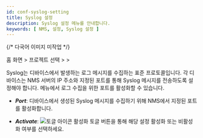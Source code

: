 ```yaml
---
id: conf-syslog-setting
title: Syslog 설정
description: Syslog 설정 메뉴를 안내합니다.
keywords: [ NMS, 설정, Syslog 설정 ]
---
```


{/* 다국어 이미지 미작업 */}

홈 화면 &gt; 프로젝트 선택 &gt; <Cmdname sid="side_setting" className="uitext" /> &gt; <Cmdname sid="side_syslogSetting" className="uitext" />

Syslog는 디바이스에서 발생하는 로그 메시지를 수집하는 표준 프로토콜입니다. 각 디바이스는 NMS 서버의 IP 주소와 지정된 포트를 통해 Syslog 메시지를 전송하도록 설정해야 합니다. <Cmdname sid="side_syslogSetting" className="uitext" /> 메뉴에서 로그 수집을 위한 포트를 활성화할 수 있습니다. 

<ImgLang img="nms-conf-syslog-st.png" desc="Sylog Setting" />

* ***Port***: 디바이스에서 생성된 Syslog 메시지를 수집하기 위해 NMS에서 지정된 포트를 활성화합니다. 

* ***Activate***: ![토글 아이콘](/img/ic-toggle-on.svg) 활성화 토글 버튼을 통해 해당 설정 활성화 또는 비활성화 여부를 선택하세요. 
